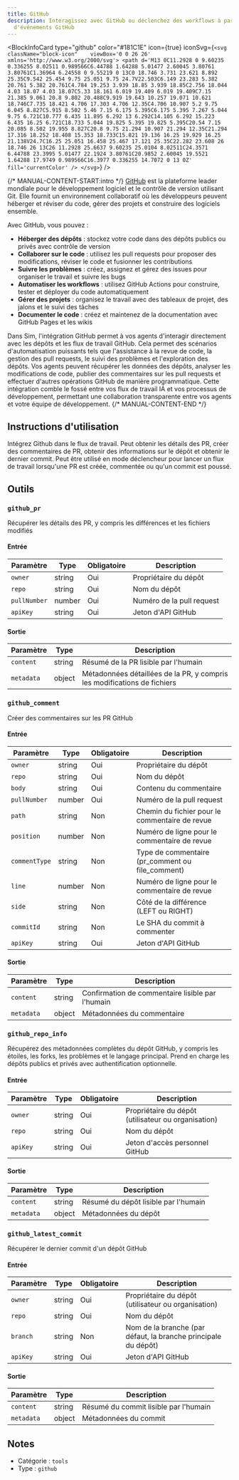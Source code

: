 ```yaml
---
title: GitHub
description: Interagissez avec GitHub ou déclenchez des workflows à partir
  d'événements GitHub
---
```



<BlockInfoCard 
  type="github"
  color="#181C1E"
  icon={true}
  iconSvg={`<svg className="block-icon"    viewBox='0 0 26 26' xmlns='http://www.w3.org/2000/svg'>
      <path
        d='M13 0C11.2928 0 9.60235 0.336255 8.02511 0.989566C6.44788 1.64288 5.01477 2.60045 3.80761 3.80761C1.36964 6.24558 0 9.55219 0 13C0 18.746 3.731 23.621 8.892 25.35C9.542 25.454 9.75 25.051 9.75 24.7V22.503C6.149 23.283 5.382 20.761 5.382 20.761C4.784 19.253 3.939 18.85 3.939 18.85C2.756 18.044 4.03 18.07 4.03 18.07C5.33 18.161 6.019 19.409 6.019 19.409C7.15 21.385 9.061 20.8 9.802 20.488C9.919 19.643 10.257 19.071 10.621 18.746C7.735 18.421 4.706 17.303 4.706 12.35C4.706 10.907 5.2 9.75 6.045 8.827C5.915 8.502 5.46 7.15 6.175 5.395C6.175 5.395 7.267 5.044 9.75 6.721C10.777 6.435 11.895 6.292 13 6.292C14.105 6.292 15.223 6.435 16.25 6.721C18.733 5.044 19.825 5.395 19.825 5.395C20.54 7.15 20.085 8.502 19.955 8.827C20.8 9.75 21.294 10.907 21.294 12.35C21.294 17.316 18.252 18.408 15.353 18.733C15.821 19.136 16.25 19.929 16.25 21.138V24.7C16.25 25.051 16.458 25.467 17.121 25.35C22.282 23.608 26 18.746 26 13C26 11.2928 25.6637 9.60235 25.0104 8.02511C24.3571 6.44788 23.3995 5.01477 22.1924 3.80761C20.9852 2.60045 19.5521 1.64288 17.9749 0.989566C16.3977 0.336255 14.7072 0 13 0Z'
        fill='currentColor'
      />
    </svg>`}
/>

{/* MANUAL-CONTENT-START:intro */}
[GitHub](https://github.com/) est la plateforme leader mondiale pour le développement logiciel et le contrôle de version utilisant Git. Elle fournit un environnement collaboratif où les développeurs peuvent héberger et réviser du code, gérer des projets et construire des logiciels ensemble.

Avec GitHub, vous pouvez :

- **Héberger des dépôts** : stockez votre code dans des dépôts publics ou privés avec contrôle de version
- **Collaborer sur le code** : utilisez les pull requests pour proposer des modifications, réviser le code et fusionner les contributions
- **Suivre les problèmes** : créez, assignez et gérez des issues pour organiser le travail et suivre les bugs
- **Automatiser les workflows** : utilisez GitHub Actions pour construire, tester et déployer du code automatiquement
- **Gérer des projets** : organisez le travail avec des tableaux de projet, des jalons et le suivi des tâches
- **Documenter le code** : créez et maintenez de la documentation avec GitHub Pages et les wikis

Dans Sim, l'intégration GitHub permet à vos agents d'interagir directement avec les dépôts et les flux de travail GitHub. Cela permet des scénarios d'automatisation puissants tels que l'assistance à la revue de code, la gestion des pull requests, le suivi des problèmes et l'exploration des dépôts. Vos agents peuvent récupérer les données des dépôts, analyser les modifications de code, publier des commentaires sur les pull requests et effectuer d'autres opérations GitHub de manière programmatique. Cette intégration comble le fossé entre vos flux de travail IA et vos processus de développement, permettant une collaboration transparente entre vos agents et votre équipe de développement.
{/* MANUAL-CONTENT-END */}

## Instructions d'utilisation

Intégrez Github dans le flux de travail. Peut obtenir les détails des PR, créer des commentaires de PR, obtenir des informations sur le dépôt et obtenir le dernier commit. Peut être utilisé en mode déclencheur pour lancer un flux de travail lorsqu'une PR est créée, commentée ou qu'un commit est poussé.

## Outils

### `github_pr`

Récupérer les détails des PR, y compris les différences et les fichiers modifiés

#### Entrée

| Paramètre | Type | Obligatoire | Description |
| --------- | ---- | -------- | ----------- |
| `owner` | string | Oui | Propriétaire du dépôt |
| `repo` | string | Oui | Nom du dépôt |
| `pullNumber` | number | Oui | Numéro de la pull request |
| `apiKey` | string | Oui | Jeton d'API GitHub |

#### Sortie

| Paramètre | Type | Description |
| --------- | ---- | ----------- |
| `content` | string | Résumé de la PR lisible par l'humain |
| `metadata` | object | Métadonnées détaillées de la PR, y compris les modifications de fichiers |

### `github_comment`

Créer des commentaires sur les PR GitHub

#### Entrée

| Paramètre | Type | Obligatoire | Description |
| --------- | ---- | -------- | ----------- |
| `owner` | string | Oui | Propriétaire du dépôt |
| `repo` | string | Oui | Nom du dépôt |
| `body` | string | Oui | Contenu du commentaire |
| `pullNumber` | number | Oui | Numéro de la pull request |
| `path` | string | Non | Chemin du fichier pour le commentaire de revue |
| `position` | number | Non | Numéro de ligne pour le commentaire de revue |
| `commentType` | string | Non | Type de commentaire \(pr_comment ou file_comment\) |
| `line` | number | Non | Numéro de ligne pour le commentaire de revue |
| `side` | string | Non | Côté de la différence \(LEFT ou RIGHT\) |
| `commitId` | string | Non | Le SHA du commit à commenter |
| `apiKey` | string | Oui | Jeton d'API GitHub |

#### Sortie

| Paramètre | Type | Description |
| --------- | ---- | ----------- |
| `content` | string | Confirmation de commentaire lisible par l'humain |
| `metadata` | object | Métadonnées du commentaire |

### `github_repo_info`

Récupérez des métadonnées complètes du dépôt GitHub, y compris les étoiles, les forks, les problèmes et le langage principal. Prend en charge les dépôts publics et privés avec authentification optionnelle.

#### Entrée

| Paramètre | Type | Obligatoire | Description |
| --------- | ---- | ----------- | ----------- |
| `owner` | string | Oui | Propriétaire du dépôt \(utilisateur ou organisation\) |
| `repo` | string | Oui | Nom du dépôt |
| `apiKey` | string | Oui | Jeton d'accès personnel GitHub |

#### Sortie

| Paramètre | Type | Description |
| --------- | ---- | ----------- |
| `content` | string | Résumé du dépôt lisible par l'humain |
| `metadata` | object | Métadonnées du dépôt |

### `github_latest_commit`

Récupérer le dernier commit d'un dépôt GitHub

#### Entrée

| Paramètre | Type | Obligatoire | Description |
| --------- | ---- | ----------- | ----------- |
| `owner` | string | Oui | Propriétaire du dépôt \(utilisateur ou organisation\) |
| `repo` | string | Oui | Nom du dépôt |
| `branch` | string | Non | Nom de la branche \(par défaut, la branche principale du dépôt\) |
| `apiKey` | string | Oui | Jeton d'API GitHub |

#### Sortie

| Paramètre | Type | Description |
| --------- | ---- | ----------- |
| `content` | string | Résumé du commit lisible par l'humain |
| `metadata` | object | Métadonnées du commit |

## Notes

- Catégorie : `tools`
- Type : `github`
